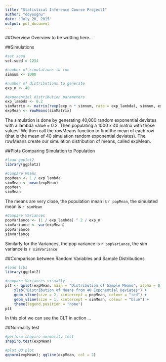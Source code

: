 ```yaml
---
title: "Statistical Inference Course Project1"
author: "doyougnu"
date: "July 20, 2015"
output: pdf_document
---
```


##Overview
Overview to be writting here...

##Simulations
```r
#set seed
set.seed = 1234

#number of simulations to run
simnum <- 1000

#number of distributions to generate
exp_n <- 40

#exponential distribution parameters
exp_lambda <- 0.2
simMatrix <- matrix(rexp(exp_n * simnum, rate = exp_lambda), simnum, exp_n)
expMean <- rowMeans(simMatrix)
```

The simulation is done by generating 40,000 random exponential deviates with a lambda value = 0.2. Then
populating a 1000 x 40 matrix with those values. We then call the rowMeans function to find the mean of
each row (that is the mean of 40 simulation random exponential deviates). The rowMeans create our 
simulation distribution of means, called expMean. 

##Plots Comparing Simulation to Population
```r
#load ggplot2
library(ggplot2)

#Compare Means
popMean <- 1 / exp_lambda
simMean <- mean(expMean)
popMean
simMean
```

The means are very close, the population mean is `r popMean`, the simulated mean is `r simMean`

```r
#Compare Variances
popVariance <- (1 / exp_lambda) ^ 2 / exp_n
simVariance <- var(expMean)
popVariance
simVariance
```

Similarly for the Variances, the pop variance is `r popVariance`, the sim variance is `r simVariance`

##Comparison between Random Variables and Sample Distributions
```r
#load libs
library(ggplot2)

#compare Variances visually
plt <- qplot(expMean, main = "Distribution of Sample Means", alpha = 0.3) +
    xlab("Distribution of Means from 40 Exponential Deviates") +
    geom_vline(size = 2, xintercept = popMean, colour = "red") +
    geom_vline(size = 1, xintercept = simMean, colour = "blue") +
    theme(legend.position = "none")
plt
```

In this plot we can see the CLT in action ...

##Normality test
```r
#perform shapiro normality test
shapiro.test(expMean)

#plot QQ plot
qqnorm(expMean); qqline(expMean, col = 2)
```
